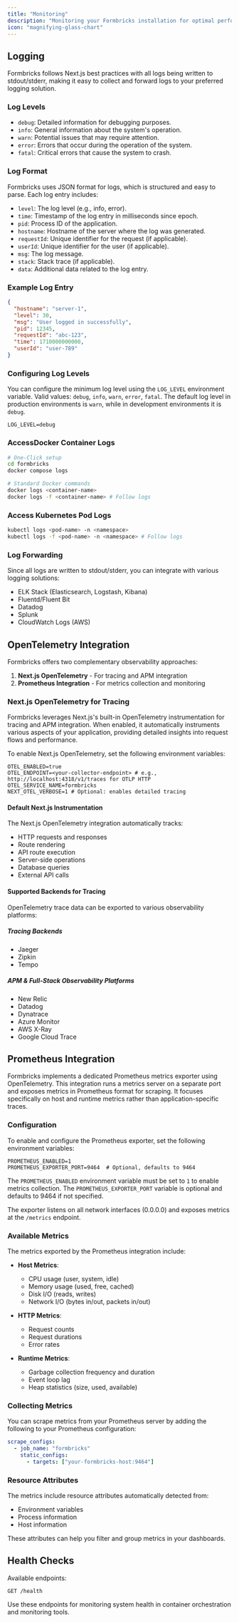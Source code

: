 ```yaml
---
title: "Monitoring"
description: "Monitoring your Formbricks installation for optimal performance."
icon: "magnifying-glass-chart"
---
```


## Logging

Formbricks follows Next.js best practices with all logs being written to stdout/stderr, making it easy to collect and forward logs to your preferred logging solution.

### Log Levels

- `debug`: Detailed information for debugging purposes.
- `info`: General information about the system's operation.
- `warn`: Potential issues that may require attention.
- `error`: Errors that occur during the operation of the system.
- `fatal`: Critical errors that cause the system to crash.

### Log Format

Formbricks uses JSON format for logs, which is structured and easy to parse. Each log entry includes:

- `level`: The log level (e.g., info, error).
- `time`: Timestamp of the log entry in milliseconds since epoch.
- `pid`: Process ID of the application.
- `hostname`: Hostname of the server where the log was generated.
- `requestId`: Unique identifier for the request (if applicable).
- `userId`: Unique identifier for the user (if applicable).
- `msg`: The log message.
- `stack`: Stack trace (if applicable).
- `data`: Additional data related to the log entry.

### Example Log Entry

```json
{
  "hostname": "server-1",
  "level": 30,
  "msg": "User logged in successfully",
  "pid": 12345,
  "requestId": "abc-123",
  "time": 1710000000000,
  "userId": "user-789"
}
```

### Configuring Log Levels

You can configure the minimum log level using the `LOG_LEVEL` environment variable. Valid values: `debug`, `info`, `warn`, `error`, `fatal`.
The default log level in production environments is `warn`, while in development environments it is `debug`.

```env
LOG_LEVEL=debug
```

### AccessDocker Container Logs

```bash
# One-Click setup
cd formbricks
docker compose logs

# Standard Docker commands
docker logs <container-name>
docker logs -f <container-name> # Follow logs
```

### Access Kubernetes Pod Logs

```bash
kubectl logs <pod-name> -n <namespace>
kubectl logs -f <pod-name> -n <namespace> # Follow logs
```

### Log Forwarding

Since all logs are written to stdout/stderr, you can integrate with various logging solutions:

- ELK Stack (Elasticsearch, Logstash, Kibana)
- Fluentd/Fluent Bit
- Datadog
- Splunk
- CloudWatch Logs (AWS)

## OpenTelemetry Integration

Formbricks offers two complementary observability approaches:

1. **Next.js OpenTelemetry** - For tracing and APM integration
2. **Prometheus Integration** - For metrics collection and monitoring

### Next.js OpenTelemetry for Tracing

Formbricks leverages Next.js's built-in OpenTelemetry instrumentation for tracing and APM integration. When enabled, it automatically instruments various aspects of your application, providing detailed insights into request flows and performance.

To enable Next.js OpenTelemetry, set the following environment variables:

```env
OTEL_ENABLED=true
OTEL_ENDPOINT=<your-collector-endpoint> # e.g., http://localhost:4318/v1/traces for OTLP HTTP
OTEL_SERVICE_NAME=formbricks
NEXT_OTEL_VERBOSE=1 # Optional: enables detailed tracing
```

#### Default Next.js Instrumentation

The Next.js OpenTelemetry integration automatically tracks:

- HTTP requests and responses
- Route rendering
- API route execution
- Server-side operations
- Database queries
- External API calls

#### Supported Backends for Tracing

OpenTelemetry trace data can be exported to various observability platforms:

##### Tracing Backends

- Jaeger
- Zipkin
- Tempo

##### APM & Full-Stack Observability Platforms

- New Relic
- Datadog
- Dynatrace
- Azure Monitor
- AWS X-Ray
- Google Cloud Trace

## Prometheus Integration

Formbricks implements a dedicated Prometheus metrics exporter using OpenTelemetry. This integration runs a metrics server on a separate port and exposes metrics in Prometheus format for scraping. It focuses specifically on host and runtime metrics rather than application-specific traces.

### Configuration

To enable and configure the Prometheus exporter, set the following environment variables:

```env
PROMETHEUS_ENABLED=1
PROMETHEUS_EXPORTER_PORT=9464  # Optional, defaults to 9464
```

The `PROMETHEUS_ENABLED` environment variable must be set to `1` to enable metrics collection. The `PROMETHEUS_EXPORTER_PORT` variable is optional and defaults to 9464 if not specified.

The exporter listens on all network interfaces (0.0.0.0) and exposes metrics at the `/metrics` endpoint.

### Available Metrics

The metrics exported by the Prometheus integration include:

- **Host Metrics**:

  - CPU usage (user, system, idle)
  - Memory usage (used, free, cached)
  - Disk I/O (reads, writes)
  - Network I/O (bytes in/out, packets in/out)

- **HTTP Metrics**:

  - Request counts
  - Request durations
  - Error rates

- **Runtime Metrics**:
  - Garbage collection frequency and duration
  - Event loop lag
  - Heap statistics (size, used, available)

### Collecting Metrics

You can scrape metrics from your Prometheus server by adding the following to your Prometheus configuration:

```yaml
scrape_configs:
  - job_name: "formbricks"
    static_configs:
      - targets: ["your-formbricks-host:9464"]
```

### Resource Attributes

The metrics include resource attributes automatically detected from:

- Environment variables
- Process information
- Host information

These attributes can help you filter and group metrics in your dashboards.

## Health Checks

Available endpoints:

```
GET /health
```

Use these endpoints for monitoring system health in container orchestration and monitoring tools.
